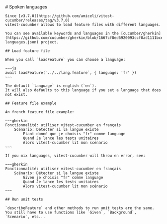 
<Layout title="Spoken languages">
    # Spoken languages

    Since [v3.7.0](https://github.com/amiceli/vitest-cucumber/releases/tag/v3.7.0)
    vitest-cucumber allows to load feature files with different languages.

    You can see available keywords and languages in the [cucumber/gherkin](https://github.com/cucumber/gherkin/blob/1667cf8ed6920093ccf0ad1111bceb823ae43730/gherkin-languages.json) project.

    ## Load feature file

    When you call `loadFeature` you can choose a language:

    ~~~js
    await loadFeature(`../../lang.feature`, { language: 'fr' })
    ~~~

    The default `language` is english (`en`). 
    It will also defaults to this language if you set a language that does not exist.

    ## Feature file example

    An french feature file example:

    ~~~gherkin
    Fonctionnalité: utiliser vitest-cucumber en français
        Scénario: Détecter si la langue existe
            Etant donné que je choisis "fr" comme language
            Quand Je lance les tests unitaires
            Alors vitest-cucumber lit mon scénario
    ~~~

    If you mix languages, vitest-cucumber will throw en error, see: 

    ~~~gherkin
    Fonctionnalité: utiliser vitest-cucumber en français
        Scénario: Détecter si la langue existe
            Given je choisis "fr" comme language
            Quand Je lance les tests unitaires
            Alors vitest-cucumber lit mon scénario
    ~~~

    ## Run unit tests

    `describeFeature` and other methods to run unit tests are the same.
    You still have to use functions like `Given`, `Background`, `Scenario`, etc...
</Layout>